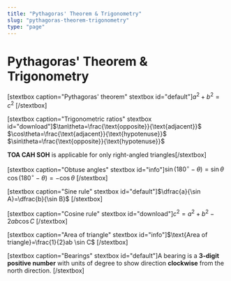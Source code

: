 ```yaml
---
title: "Pythagoras' Theorem & Trigonometry"
slug: "pythagoras-theorem-trigonometry"
type: "page"
---
```


# Pythagoras' Theorem & Trigonometry
[stextbox caption="Pythagoras' theorem" stextbox id="default"]$a^2+b^2=c^2$
[/stextbox]

[stextbox caption="Trigonometric ratios" stextbox id="download"]$\tan\theta=\frac{\text{opposite}}{\text{adjacent}}$
$\cos\theta=\frac{\text{adjacent}}{\text{hypotenuse}}$
$\sin\theta=\frac{\text{opposite}}{\text{hypotenuse}}$

<strong>TOA CAH SOH</strong> is applicable for only right-angled triangles[/stextbox]

[stextbox caption="Obtuse angles" stextbox id="info"]$\sin(180^\circ-\theta)=\sin\theta$
$\cos(180^\circ-\theta)=-\cos\theta$
[/stextbox]

[stextbox caption="Sine rule" stextbox id="default"]$\dfrac{a}{\sin A}=\dfrac{b}{\sin B}$
[/stextbox]

[stextbox caption="Cosine rule" stextbox id="download"]$c^2=a^2+b^2-2 ab \cos C$
[/stextbox]

[stextbox caption="Area of triangle" stextbox id="info"]$\text{Area of triangle}=\frac{1}{2}ab \sin C$
[/stextbox]

[stextbox caption="Bearings" stextbox id="default"]A bearing is a <strong>3-digit positive number</strong> with units of degree to show direction <strong>clockwise</strong> from the north direction.
[/stextbox]